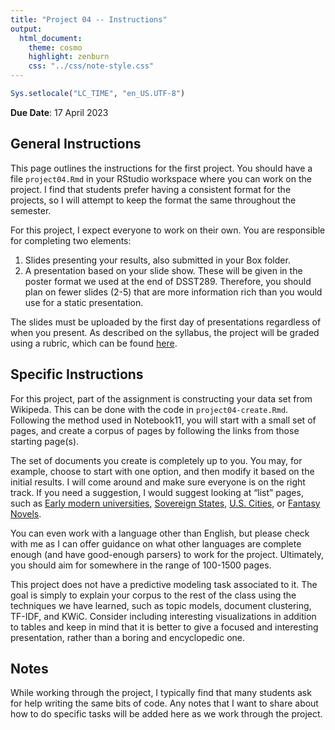 ```yaml
---
title: "Project 04 -- Instructions"
output:
  html_document:
    theme: cosmo
    highlight: zenburn
    css: "../css/note-style.css"
---
```


```r
Sys.setlocale("LC_TIME", "en_US.UTF-8")
```

**Due Date**: 17 April 2023

## General Instructions

This page outlines the instructions for the first project. You should
have a file `project04.Rmd` in your RStudio workspace where you can
work on the project. I find that students prefer having a consistent
format for the projects, so I will attempt to keep the format the same
throughout the semester.

For this project, I expect everyone to work on their own. You are
responsible for completing two elements:

1. Slides presenting your results, also submitted in your Box folder.
2. A presentation based on your slide show. These will be given in the
poster format we used at the end of DSST289. Therefore, you should plan
on fewer slides (2-5) that are more information rich than you would use
for a static presentation.

The slides must be uploaded by the first day of presentations regardless of
when you present. As described on the syllabus, the project will be graded
using a rubric, which can be found [here](../extra/project_rubric.pdf).

## Specific Instructions

For this project, part of the assignment is constructing your data set from
Wikipeda. This can be done with the code in `project04-create.Rmd`. Following
the method used in Notebook11, you will start with a small set of pages, and
create a corpus of pages by following the links from those starting page(s).

The set of documents you create is completely up to you. You may, for
example, choose to start with one option, and then modify it based on the
initial results. I will come around and make sure everyone is on the right
track. If you need a suggestion, I would suggest looking at "list" pages, such as
[Early modern universities](https://en.wikipedia.org/wiki/List_of_early_modern_universities_in_Europe),
[Sovereign States](https://en.wikipedia.org/wiki/List_of_sovereign_states),
[U.S. Cities](https://en.wikipedia.org/wiki/List_of_United_States_cities_by_population), or
[Fantasy Novels](https://en.wikipedia.org/wiki/List_of_fantasy_novels_(A–H)).

You can even work with a language other than English,
but please check with me as I can offer guidance on what other languages are complete
enough (and have good-enough parsers) to work for the project. Ultimately, you
should aim for somewhere in the range of 100-1500 pages.

This project does not have a predictive modeling task associated to it. The
goal is simply to explain your corpus to the rest of the class using the
techniques we have learned, such as topic models, document clustering, TF-IDF,
and KWiC. Consider including interesting visualizations in addition to tables
and keep in mind that it is better to give a focused and interesting
presentation, rather than a boring and encyclopedic one.

## Notes

While working through the project, I typically find that many students ask for
help writing the same bits of code. Any notes that I want to share about how
to do specific tasks will be added here as we work through the project.
